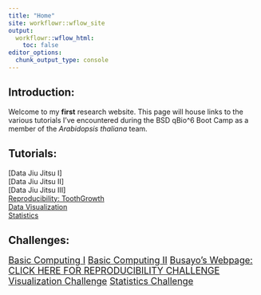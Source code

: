 ```yaml
---
title: "Home"
site: workflowr::wflow_site
output:
  workflowr::wflow_html:
    toc: false
editor_options:
  chunk_output_type: console
---
```

## Introduction:

Welcome to my **first** research website. This page will house links to the various tutorials I've encountered during the BSD qBio^6 Boot Camp as a member of the *Arabidopsis thaliana* team.

## Tutorials:

[Data Jiu Jitsu I]\
[Data Jiu Jitsu II]\
[Data Jiu Jitsu III]\
[Reproducibility: ToothGrowth](toothgrowth.html)\
[Data Visualization](ggplottutorial.html)\
[Statistics](statstutorial.html)\

## Challenges:

[ <font size="4"> Basic Computing I](computingchallengeI.html)
[ <font size="4"> Basic Computing II](computingchllengeII.html)
[ <font size="4">Busayo's Webpage: CLICK HERE FOR REPRODUCIBILITY CHALLENGE</font>](https://busayob.github.io/myproject/)
[ <font size="4">Visualization Challenge</font>](visualizationchallenge.html)
[ <font size="4">Statistics  Challenge</font>](statisticschallenge.html)

